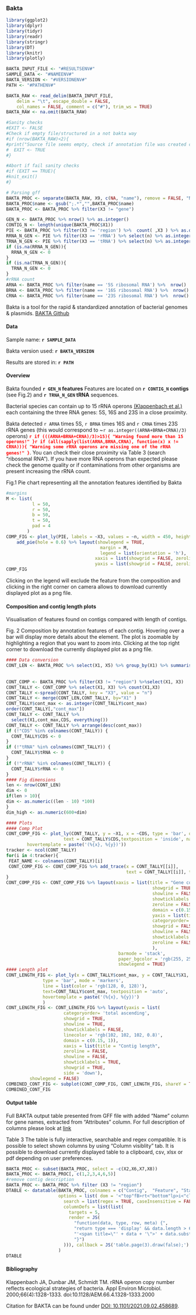### Bakta


```{r, echo=FALSE}
library(ggplot2)
library(dplyr)
library(tidyr)
library(readr)
library(stringr)
library(DT)
library(knitr)
library(plotly)
```
```{r, echo=FALSE}
BAKTA_INPUT_FILE <- "#RESULTSENV#"
SAMPLE_DATA <- "#NAMEENV#"
BAKTA_VERSION <- "#VERSIONENV#"
PATH <- "#PATHENV#" 

BAKTA_RAW <- read_delim(BAKTA_INPUT_FILE, 
    delim = "\t", escape_double = FALSE,
    col_names = FALSE, comment = c("#"), trim_ws = TRUE)
BAKTA_RAW <- na.omit(BAKTA_RAW)
```

```{r}
#Sanity checks
#EXIT <- FALSE
#Check if empty file/structured in a not bakta way 
#if (nrow(BAKTA_RAW)<2){
#print("Source file seems empty, check if annotation file was created correctly")
#  EXIT <- TRUE
#}
```

```{r}
#Abort if fail sanity checks
#if (EXIT == TRUE){
#knit_exit()
#}
```

```{r}
# Parsing gff
BAKTA_PROC <- separate(BAKTA_RAW, X9, c(NA, "name"), remove = FALSE, "Name=")
BAKTA_PROC$name <- gsub(";.*","",BAKTA_PROC$name)
BAKTA_PROC <- BAKTA_PROC %>% filter(X3 != "gene")
```

```{r}
GEN_N <- BAKTA_PROC %>% nrow() %>% as.integer()
CONTIG_N <- length(unique(BAKTA_PROC$X1))
PIE <- BAKTA_PROC %>% filter(X3 != 'region') %>%  count( ,X3 ) %>% as.data.frame()
RRNA_N_GEN <- PIE %>% filter(X3 == 'rRNA') %>% select(n) %>% as.integer()
TRNA_N_GEN <- PIE %>% filter(X3 == 'tRNA') %>% select(n) %>% as.integer()
if (is.na(RRNA_N_GEN)){
  RRNA_N_GEN <- 0
}
if (is.na(TRNA_N_GEN)){
  TRNA_N_GEN <- 0
}
#rRNA count
ARNA <- BAKTA_PROC %>% filter(name == '5S ribosomal RNA') %>%  nrow()
BRNA <- BAKTA_PROC %>% filter(name == '16S ribosomal RNA') %>%  nrow()
CRNA <- BAKTA_PROC %>% filter(name == '23S ribosomal RNA') %>%  nrow()
```
Bakta is a tool for the rapid & standardized annotation of bacterial genomes & plasmids. 
[BAKTA Github](https://github.com/oschwengers/bakta)  

#### Data
Sample name: **`r SAMPLE_DATA`**

Bakta version used:  **`r BAKTA_VERSION`**

Results are stored in: **`r PATH`**

#### Overview
Bakta founded **`r GEN_N` features**  Features are located on **`r CONTIG_N` contigs**  (see Fig.2) and **`r TRNA_N_GEN` tRNA** sequences.

Bacterial species can contain up to 15 rRNA operons [(Klappenbach et al.)](https://www.ncbi.nlm.nih.gov/pmc/articles/PMC91988/#B28) each containing the three RNA genes: 5S, 16S and 23S in a close proximity. 

Bakta detected `r ARNA` times 5S, `r BRNA` times 16S and `r CRNA` times 23S rRNA genes (this would correspond to ~`r as.integer((ARNA+BRNA+CRNA)/3)` operons) <span style="color:red; font-weight: bold">`r if (((ARNA+BRNA+CRNA)/3)>15){
"Warning found more than 15 operons!"
}`</span><span style="color:red; font-weight: bold">`r if (all(sapply(list(ARNA,BRNA,CRNA), function(x) x != CRNA))){
"Warning some rRNA operons are missing one of the rRNA genes!"
}`</span>. You can check their close proximity via Table 3 (search "ribosomal RNA"). If you have more RNA operons than expected please check the genome quality or if contaminations from other organisms are present increasing the rRNA count.


Fig.1  Pie chart representing all the annotation features identified by Bakta
```{r}
#margins
M <- list(
          l = 50,
          r = 50,
          b = 50,
          t = 50,
          pad = 4
        )
COMP_FIG <- plot_ly(PIE, labels = ~X3, values = ~n, width = 450, height = 450) %>% 
    add_pie(hole = 0.6) %>% layout(showlegend = TRUE,
                                    margin = M,
                                    legend = list(orientation = 'h'),
                                  xaxis = list(showgrid = FALSE, zeroline = FALSE, showticklabels = FALSE),
                                  yaxis = list(showgrid = FALSE, zeroline = FALSE, showticklabels = FALSE))
COMP_FIG
```

Clicking on the legend will exclude the feature from the composition and clicking in the right corner on camera allows to download currently displayed plot as a png file.  

#### **Composition and contig length plots**
Visualisation of features found on contigs compared with length of contigs.

Fig. 2 Composition by annotation features of each contig. Hovering over a bar will display more details about the element. The plot is zoomable by highlighting a region that you want to zoom into. Clicking at the top right corner to download the currently displayed plot as a png file.
```{r include = FALSE}
#### Data conversion 
CONT_LEN <- BAKTA_PROC %>% select(X1, X5) %>% group_by(X1) %>% summarise(
                                                                          cont_max = max(X5)
                                                                          )
CONT_COMP <- BAKTA_PROC %>% filter(X3 != "region") %>%select(X1, X3)
CONT_TALLY <- CONT_COMP %>% select(X1, X3) %>% count(X1,X3)
CONT_TALLY <-spread(CONT_TALLY, key = "X3", value = "n")
CONT_TALLY <- merge(CONT_LEN,CONT_TALLY, by="X1" )
CONT_TALLY$cont_max <- as.integer(CONT_TALLY$cont_max)
order(CONT_TALLY[,"cont_max"])
CONT_TALLY <- CONT_TALLY %>%
  select(X1,cont_max,CDS, everything())
CONT_TALLY <- CONT_TALLY %>% arrange(desc(cont_max))
if (!"CDS" %in% colnames(CONT_TALLY)) {
  CONT_TALLY$CDS <- 0
}
if (!"tRNA" %in% colnames(CONT_TALLY)) {
  CONT_TALLY$tRNA <- 0
}
if (!"rRNA" %in% colnames(CONT_TALLY)) {
  CONT_TALLY$rRNA <- 0
}
#### Fig dimensions
len <- nrow(CONT_LEN)
dim <- 0 
if(len > 10){
dim <- as.numeric((len - 10) *100) 
}
dim_high <- as.numeric(600+dim) 
```

```{r}
#### Plots 
#### Comp Plot
CONT_COMP_FIG <- plot_ly(CONT_TALLY, y = ~X1, x = ~CDS, type = 'bar', orientation = 'h',width = 950, height = dim_high,
                      text = CONT_TALLY$CDS,textposition = 'inside', name = 'CDS',
        hovertemplate = paste('(%{x}, %{y})'))
tracker <- ncol(CONT_TALLY) 
for(i in 4:tracker){
 FEAT_NAME <- colnames(CONT_TALLY)[i]
 CONT_COMP_FIG <- CONT_COMP_FIG %>% add_trace(x = CONT_TALLY[[i]],
                                              text = CONT_TALLY[[i]], textposition = 'inside', name = FEAT_NAME )
}
CONT_COMP_FIG <- CONT_COMP_FIG %>% layout(xaxis = list(title = "Gene count",
                                                        showgrid = TRUE,
                                                        showline = FALSE,
                                                        showticklabels = TRUE,
                                                        zeroline = FALSE,
                                                        domain = c(0.15, 1)),
                                                        yaxis = list(title = "Contigs",
                                                        categoryorder= 'total ascending',
                                                        showgrid = FALSE,
                                                        showline = FALSE,
                                                        showticklabels = TRUE,
                                                        zeroline = FALSE
                                                        ),
                                           barmode = 'stack',
                                           paper_bgcolor = 'rgb(255, 255, 255)', plot_bgcolor = 'rgb(255, 255, 255)',
                                           showlegend = TRUE) 
#### Length plot
CONT_LENGTH_FIG <- plot_ly(x = CONT_TALLY$cont_max, y = CONT_TALLY$X1, name = 'Contig length',width = 950, height = dim_high,
              type = 'bar', mode = 'markers',
              line = list(color = 'rgb(128, 0, 128)'),
              text=CONT_TALLY$cont_max, textposition = 'auto',
              hovertemplate = paste('(%{x}, %{y})')
              ) 
CONT_LENGTH_FIG <- CONT_LENGTH_FIG %>% layout(yaxis = list(
                      categoryorder= 'total ascending',
                      showgrid = TRUE, 
                      showline = TRUE, 
                      showticklabels = FALSE,
                      linecolor = 'rgb(102, 102, 102, 0.8)', 
                      domain = c(0.15, 1)),
                      xaxis = list(title = "Contig length",
                      zeroline = FALSE, 
                      showline = FALSE, 
                      showticklabels = TRUE, 
                      showgrid = TRUE,
                      side = 'down'),
         showlegend = FALSE) 
COMBINED_CONT_FIG <- subplot(CONT_COMP_FIG, CONT_LENGTH_FIG, shareY = TRUE, titleX = TRUE) 
COMBINED_CONT_FIG
```

#### **Output table**
Full BAKTA output table presented from GFF file with added "Name" column for gene names, extracted from "Attributes" column. For full description of columns please look at [link](https://en.wikipedia.org/wiki/General_feature_format)

Table 3 The table is fully interactive, searchable and regex compatible. It is possible to select shown columns by using "Column visiblity" tab. It is possible to download currently displayed table to a clipboard, csv, xlsx or pdf depending on user preferences.
```{r}
BAKTA_PROC <- subset(BAKTA_PROC, select = -c(X2,X6,X7,X8))
BAKTA_PROC <- BAKTA_PROC[, c(1,2,3,4,6,5)]
#remove contig description
BAKTA_PROC <- BAKTA_PROC %>% filter (X3 != "region")
DTABLE <- datatable(BAKTA_PROC, colnames = c("Contig",  "Feature", "Start", "End", "Name","Attributes"),  rownames = FALSE, class = 'hover', extensions  = 'Buttons',
                    options = list( dom = '<"top"fB>rt<"bottom"lp>i<"clear">', buttons = c('copy', 'csv', 'excel', 'pdf', 'colvis'), 
                      search = list(regex = TRUE, caseInsensitive = FALSE),
                      columnDefs = list(list(
                        targets = 5,
                        render = JS(
                          "function(data, type, row, meta) {",
                          "return type === 'display' && data.length > 6 ?",
                          "'<span title=\"' + data + '\">' + data.substr(0, 6) + '...</span>' : data;",
                          "}")
                      ))), callback = JS('table.page(3).draw(false);')
                    )
DTABLE
```
#### **Bibliography**
Klappenbach JA, Dunbar JM, Schmidt TM. rRNA operon copy number reflects ecological strategies of bacteria. Appl Environ Microbiol. 2000;66(4):1328-1333. doi:10.1128/AEM.66.4.1328-1333.2000

Citation for BAKTA can be found under [DOI: 10.1101/2021.09.02.458689](https://doi.org/10.1101/2021.09.02.458689).
